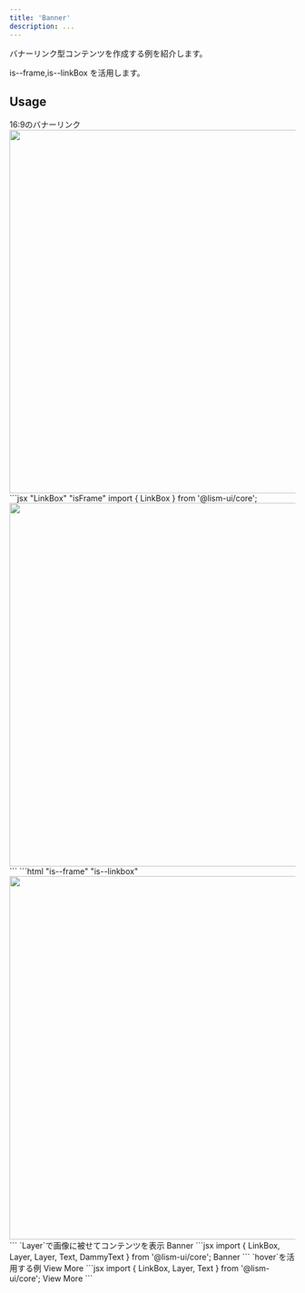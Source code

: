 ```yaml
---
title: 'Banner'
description: ...
---
```




バナーリンク型コンテンツを作成する例を紹介します。

is--frame,is--linkBox を活用します。

## Usage

<Preview>
	<PreviewTitle>16:9のバナーリンク</PreviewTitle>
	<PreviewArea p={30}>
		<LinkBox isFrame href='#banner-link' aspect='16/9'>
			<img src='/img.jpg' alt='' width='960' height='640' loading='lazy' />
		</LinkBox>
	</PreviewArea>
	<PreviewCode slot='tab' label='React'>
```jsx "LinkBox" "isFrame"
import { LinkBox } from '@lism-ui/core';

<LinkBox isFrame href='#banner-link' aspect='16/9'>
	<img src='/img.jpg' alt='' width='960' height='640' loading='lazy' />
</LinkBox>
```
	</PreviewCode>
	<PreviewCode slot='tab' label='HTML'>
```html "is--frame" "is--linkbox"
<a class="is--frame is--linkBox -aspect:16/9 -hov:fade" href="#banner-link">
	<img src="/img.jpg" alt="" width="960" height="640" loading="lazy">
</a>
```
	</PreviewCode>
</Preview>


<Preview>
	<PreviewTitle>`Layer`で画像に被せてコンテンツを表示</PreviewTitle>
	<PreviewArea p={30}>
		<LinkBox isFrame href='#banner-link' aspect='16/9' bdrs='l'>
			<Media src='/img.jpg' alt='' width='960' height='640' loading='lazy' />
			<Layer bgc='black:40%' blur='4px' />
			<Layer isFlow='s' p='box' c='white'>
				<Text fz='2xl' fw='bold'>Banner</Text>
				<DammyText lang='ja'/>
			</Layer>
		</LinkBox>
	</PreviewArea>
<PreviewCode>
```jsx
import { LinkBox, Layer, Layer, Text, DammyText } from '@lism-ui/core';

<LinkBox isFrame href='#banner-link' aspect='16/9' bdrs='l'>
	<Media src='/img.jpg' alt='' width='960' height='640' loading='lazy' />
	<Layer bgc='black:40%' blur='4px' />
	<Layer isFlow='s' p='box' c='white'>
		<Text fz='2xl' fw='bold'>Banner</Text>
		<DammyText lang='ja'/>
	</Layer>
</LinkBox>
```
</PreviewCode>
</Preview>



<Preview>
	<PreviewTitle>`hover`を活用する例</PreviewTitle>
	<PreviewArea p={30}>
		<LinkBox isFrame href='#banner-link' aspect='16/9' hov='pass' bdrs='l'>
			<Layer src='/img.jpg' alt='' width='960' height='640' loading='lazy' hov='get:zoom'/>
			<Layer bgc='black:20%' blur='4px' hov='get:show'/>
			<Layer inset='c' bgc='black' c='white' bdrs='l' hov='get:show'>
				<Text p='box'>View More</Text>
			</Layer>
		</LinkBox>
	</PreviewArea>
<PreviewCode>
```jsx
import { LinkBox, Layer, Text } from '@lism-ui/core';

<LinkBox isFrame href='#banner-link' aspect='16/9' hov='pass' bdrs='l'>
	<Layer src='/img.jpg' alt='' width='960' height='640' loading='lazy' hov='get:zoom'/>
	<Layer bgc='black:20%' blur='4px' hov='get:show'/>
	<Layer inset='c' bgc='black' c='white' bdrs='l' hov='get:show'>
		<Text p='box'>View More</Text>
	</Layer>
</LinkBox>
```
</PreviewCode>
</Preview>
